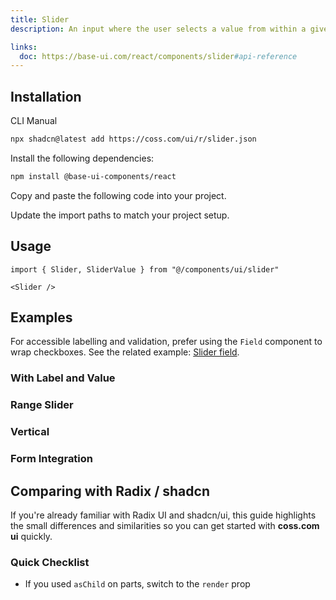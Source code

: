 ```yaml
---
title: Slider
description: An input where the user selects a value from within a given range.

links:
  doc: https://base-ui.com/react/components/slider#api-reference
---
```


<ComponentPreview
  name="slider-demo"
  className="[&_.preview>*]:w-full [&_.preview>*]:max-w-64"
/>

## Installation

<CodeTabs>

<TabsList>
  <TabsTab value="cli">CLI</TabsTab>
  <TabsTab value="manual">Manual</TabsTab>
</TabsList>
<TabsPanel value="cli">

```bash
npx shadcn@latest add https://coss.com/ui/r/slider.json
```

</TabsPanel>

<TabsPanel value="manual">

<Steps>

<Step>Install the following dependencies:</Step>

```bash
npm install @base-ui-components/react
```

<Step>Copy and paste the following code into your project.</Step>

<ComponentSource name="slider" title="components/ui/slider.tsx" />

<Step>Update the import paths to match your project setup.</Step>

</Steps>

</TabsPanel>

</CodeTabs>

## Usage

```tsx
import { Slider, SliderValue } from "@/components/ui/slider"
```

```tsx
<Slider />
```

## Examples

For accessible labelling and validation, prefer using the `Field` component to wrap checkboxes. See the related example: [Slider field](/ui/docs/components/field#slider-field).

### With Label and Value

<ComponentPreview
  name="slider-with-label-value"
  className="[&_.preview>*]:w-full [&_.preview>*]:max-w-64"
/>

### Range Slider

<ComponentPreview
  name="slider-range"
  className="[&_.preview>*]:w-full [&_.preview>*]:max-w-64"
/>

### Vertical

<ComponentPreview name="slider-vertical" />

### Form Integration

<ComponentPreview
  name="slider-form"
  className="[&_.preview>*]:w-full [&_.preview>*]:max-w-64"
/>

## Comparing with Radix / shadcn

If you're already familiar with Radix UI and shadcn/ui, this guide highlights the small differences and similarities so you can get started with **coss.com ui** quickly.

### Quick Checklist

- If you used `asChild` on parts, switch to the `render` prop

